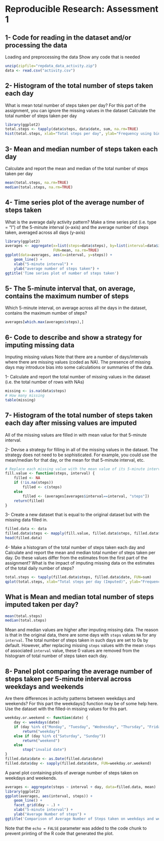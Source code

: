 

# Reproducible Research:  Assessment 1

## 1- Code for reading in the dataset and/or processing the data
Loading and preprocessing the data
Show any code that is needed
```r
unzip(zipfile="repdata_data_activity.zip")
data <- read.csv("activity.csv")
```

## 2- Histogram of the total number of steps taken each day
What is mean total number of steps taken per day?
For this part of the assignment, you can ignore the missing values in the dataset
Calculate the total number of steps taken per day
```r
library(ggplot2)
total.steps <- tapply(data$steps, data$date, sum, na.rm=TRUE)
hist(total.steps, xlab="Total steps per day", ylab="Frequency using binwith 1000", main="Histogram for Total Steps",breaks = 20)
```
## 3- Mean and median number of steps taken each day
Calculate and report the mean and median of the total number of steps taken per day
```r
mean(total.steps, na.rm=TRUE)
median(total.steps, na.rm=TRUE)
```

## 4- Time series plot of the average number of steps taken
What is the average daily activity pattern?
Make a time series plot (i.e. type = "l") of the 5-minute interval (x-axis) and the average number of steps taken, averaged across all days (y-axis)
```r
library(ggplot2)
averages <- aggregate(x=list(steps=data$steps), by=list(interval=data$interval),
                      FUN=mean, na.rm=TRUE)
ggplot(data=averages, aes(x=interval, y=steps)) +
    geom_line() +
    xlab("5-minute interval") +
    ylab("average number of steps taken") +
ggtitle('Time series plot of number of steps taken')
```

## 5- The 5-minute interval that, on average, contains the maximum number of steps
Which 5-minute interval, on average across all the days in the dataset, contains the maximum number of steps?
```r
averages[which.max(averages$steps),]
```

## 6- Code to describe and show a strategy for imputing missing data
Imputing missing values
Note that there are a number of days/intervals where there are missing values (coded as \color{red}{\verb|NA|}NA). The presence of missing days may introduce bias into some calculations or summaries of the data.

1- Calculate and report the total number of missing values in the dataset (i.e. the total number of rows with \color{red}{\verb|NA|}NAs)
```r
missing <- is.na(data$steps)
# How many missing
table(missing)
```
## 7- Histogram of the total number of steps taken each day after missing values are imputed
All of the missing values are filled in with mean value for that 5-minute interval.

2- Devise a strategy for filling in all of the missing values in the dataset. The strategy does not need to be sophisticated. For example, you could use the mean/median for that day, or the mean for that 5-minute interval, etc.

```r
# Replace each missing value with the mean value of its 5-minute interval
fill.value <- function(steps, interval) {
    filled <- NA
    if (!is.na(steps))
        filled <- c(steps)
    else
        filled <- (averages[averages$interval==interval, "steps"])
    return(filled)
}
```

3- Create a new dataset that is equal to the original dataset but with the missing data filled in.
```r
filled.data <- data
filled.data$steps <- mapply(fill.value, filled.data$steps, filled.data$interval)
head(filled.data)
```

4- Make a histogram of the total number of steps taken each day and Calculate and report the mean and median total number of steps taken per day. Do these values differ from the estimates from the first part of the assignment? What is the impact of imputing missing data on the estimates of the total daily number of steps?
```r
total.steps <- tapply(filled.data$steps, filled.data$date, FUN=sum)
qplot(total.steps, xlab="Total steps per day (Imputed)", ylab="Frequency using binwith 1000", main="Histogram of the total number of steps taken each day", binwidth=1000)
```
## What is Mean and median total number of steps imputed taken per day?
```r
mean(total.steps)
median(total.steps)
```

Mean and median values are higher after imputing missing data. The reason is that in the original data, there are some days with `steps` values `NA` for any `interval`. The total number of steps taken in such days are set to 0s by default. However, after replacing missing `steps` values with the mean `steps` of associated `interval` value, these 0 values are removed from the histogram of total number of steps taken each day.

## 8- Panel plot comparing the average number of steps taken per 5-minute interval across weekdays and weekends
Are there differences in activity patterns between weekdays and weekends?
For this part the \color{red}{\verb|weekdays()|}weekdays() function may be of some help here. Use the dataset with the filled-in missing values for this part.
```r
weekday.or.weekend <- function(date) {
    day <- weekdays(date)
    if (day %in% c("Monday", "Tuesday", "Wednesday", "Thursday", "Friday"))
        return("weekday")
    else if (day %in% c("Saturday", "Sunday"))
        return("weekend")
    else
        stop("invalid date")
}
filled.data$date <- as.Date(filled.data$date)
filled.data$day <- sapply(filled.data$date, FUN=weekday.or.weekend)
```

A panel plot containing plots of average number of steps taken on weekdays and weekends.
```r
averages <- aggregate(steps ~ interval + day, data=filled.data, mean)
library(ggplot2)
ggplot(averages, aes(interval, steps)) + 
    geom_line() + 
    facet_grid(day ~ .) +
    xlab("5-minute interval") + 
    ylab("Average Number of steps") +
ggtitle('Comparison of Average Number of Steps taken on weekdays and weekends')
```
    
Note that the `echo = FALSE` parameter was added to the code chunk to prevent printing of the R code that generated the plot.
